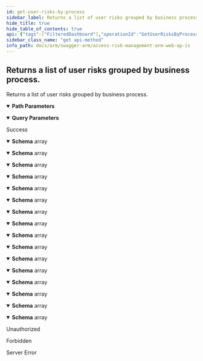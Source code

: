 ```yaml
---
id: get-user-risks-by-process
sidebar_label: Returns a list of user risks grouped by business process.
hide_title: true
hide_table_of_contents: true
api: {"tags":["FilteredDashboard"],"operationId":"GetUserRisksByProcess","parameters":[{"name":"jobId","in":"path","description":"Identifier of the risk snapshot job.","required":true,"schema":{"type":"integer","format":"int32","minimum":1,"maximum":2147483647}},{"name":"customerId","in":"query","description":"Identifier of the customer.","required":true,"schema":{"type":"string","format":"uuid"}},{"name":"userId","in":"query","description":"Identifier of the user.","required":true,"schema":{"type":"string","format":"uuid"}},{"name":"selectedAccessContexts","in":"query","description":"Selected filters.","required":false,"explode":true,"schema":{"type":"array","items":{"type":"string","format":"uuid"},"uniqueItems":false}}],"responses":{"200":{"description":"Success","content":{"application/json;odata.metadata=minimal;odata.streaming=true":{"schema":{"uniqueItems":false,"type":"array","items":{"description":"Represents a business process risk rating.","type":"object","properties":{"riskRating":{"enum":["informational","low","medium","high","critical"],"type":"string"},"name":{"description":"Represents the name of the business process.","type":"string"},"executionLevel":{"enum":["none","notExecuted","partiallyExecuted","fullyExecuted","sensitiveAccess"],"type":"string"},"mitigated":{"description":"Represents whether the risk has been mitigated or not.","type":"boolean"},"utilization":{"enum":["stad","cdpos"],"type":"string"},"value":{"format":"int32","description":"Represents the risk value.","type":"integer"}}}}},"application/json;odata.metadata=minimal;odata.streaming=false":{"schema":{"uniqueItems":false,"type":"array","items":{"description":"Represents a business process risk rating.","type":"object","properties":{"riskRating":{"enum":["informational","low","medium","high","critical"],"type":"string"},"name":{"description":"Represents the name of the business process.","type":"string"},"executionLevel":{"enum":["none","notExecuted","partiallyExecuted","fullyExecuted","sensitiveAccess"],"type":"string"},"mitigated":{"description":"Represents whether the risk has been mitigated or not.","type":"boolean"},"utilization":{"enum":["stad","cdpos"],"type":"string"},"value":{"format":"int32","description":"Represents the risk value.","type":"integer"}}}}},"application/json;odata.metadata=minimal":{"schema":{"uniqueItems":false,"type":"array","items":{"description":"Represents a business process risk rating.","type":"object","properties":{"riskRating":{"enum":["informational","low","medium","high","critical"],"type":"string"},"name":{"description":"Represents the name of the business process.","type":"string"},"executionLevel":{"enum":["none","notExecuted","partiallyExecuted","fullyExecuted","sensitiveAccess"],"type":"string"},"mitigated":{"description":"Represents whether the risk has been mitigated or not.","type":"boolean"},"utilization":{"enum":["stad","cdpos"],"type":"string"},"value":{"format":"int32","description":"Represents the risk value.","type":"integer"}}}}},"application/json;odata.metadata=full;odata.streaming=true":{"schema":{"uniqueItems":false,"type":"array","items":{"description":"Represents a business process risk rating.","type":"object","properties":{"riskRating":{"enum":["informational","low","medium","high","critical"],"type":"string"},"name":{"description":"Represents the name of the business process.","type":"string"},"executionLevel":{"enum":["none","notExecuted","partiallyExecuted","fullyExecuted","sensitiveAccess"],"type":"string"},"mitigated":{"description":"Represents whether the risk has been mitigated or not.","type":"boolean"},"utilization":{"enum":["stad","cdpos"],"type":"string"},"value":{"format":"int32","description":"Represents the risk value.","type":"integer"}}}}},"application/json;odata.metadata=full;odata.streaming=false":{"schema":{"uniqueItems":false,"type":"array","items":{"description":"Represents a business process risk rating.","type":"object","properties":{"riskRating":{"enum":["informational","low","medium","high","critical"],"type":"string"},"name":{"description":"Represents the name of the business process.","type":"string"},"executionLevel":{"enum":["none","notExecuted","partiallyExecuted","fullyExecuted","sensitiveAccess"],"type":"string"},"mitigated":{"description":"Represents whether the risk has been mitigated or not.","type":"boolean"},"utilization":{"enum":["stad","cdpos"],"type":"string"},"value":{"format":"int32","description":"Represents the risk value.","type":"integer"}}}}},"application/json;odata.metadata=full":{"schema":{"uniqueItems":false,"type":"array","items":{"description":"Represents a business process risk rating.","type":"object","properties":{"riskRating":{"enum":["informational","low","medium","high","critical"],"type":"string"},"name":{"description":"Represents the name of the business process.","type":"string"},"executionLevel":{"enum":["none","notExecuted","partiallyExecuted","fullyExecuted","sensitiveAccess"],"type":"string"},"mitigated":{"description":"Represents whether the risk has been mitigated or not.","type":"boolean"},"utilization":{"enum":["stad","cdpos"],"type":"string"},"value":{"format":"int32","description":"Represents the risk value.","type":"integer"}}}}},"application/json;odata.metadata=none;odata.streaming=true":{"schema":{"uniqueItems":false,"type":"array","items":{"description":"Represents a business process risk rating.","type":"object","properties":{"riskRating":{"enum":["informational","low","medium","high","critical"],"type":"string"},"name":{"description":"Represents the name of the business process.","type":"string"},"executionLevel":{"enum":["none","notExecuted","partiallyExecuted","fullyExecuted","sensitiveAccess"],"type":"string"},"mitigated":{"description":"Represents whether the risk has been mitigated or not.","type":"boolean"},"utilization":{"enum":["stad","cdpos"],"type":"string"},"value":{"format":"int32","description":"Represents the risk value.","type":"integer"}}}}},"application/json;odata.metadata=none;odata.streaming=false":{"schema":{"uniqueItems":false,"type":"array","items":{"description":"Represents a business process risk rating.","type":"object","properties":{"riskRating":{"enum":["informational","low","medium","high","critical"],"type":"string"},"name":{"description":"Represents the name of the business process.","type":"string"},"executionLevel":{"enum":["none","notExecuted","partiallyExecuted","fullyExecuted","sensitiveAccess"],"type":"string"},"mitigated":{"description":"Represents whether the risk has been mitigated or not.","type":"boolean"},"utilization":{"enum":["stad","cdpos"],"type":"string"},"value":{"format":"int32","description":"Represents the risk value.","type":"integer"}}}}},"application/json;odata.metadata=none":{"schema":{"uniqueItems":false,"type":"array","items":{"description":"Represents a business process risk rating.","type":"object","properties":{"riskRating":{"enum":["informational","low","medium","high","critical"],"type":"string"},"name":{"description":"Represents the name of the business process.","type":"string"},"executionLevel":{"enum":["none","notExecuted","partiallyExecuted","fullyExecuted","sensitiveAccess"],"type":"string"},"mitigated":{"description":"Represents whether the risk has been mitigated or not.","type":"boolean"},"utilization":{"enum":["stad","cdpos"],"type":"string"},"value":{"format":"int32","description":"Represents the risk value.","type":"integer"}}}}},"application/json;odata.streaming=true":{"schema":{"uniqueItems":false,"type":"array","items":{"description":"Represents a business process risk rating.","type":"object","properties":{"riskRating":{"enum":["informational","low","medium","high","critical"],"type":"string"},"name":{"description":"Represents the name of the business process.","type":"string"},"executionLevel":{"enum":["none","notExecuted","partiallyExecuted","fullyExecuted","sensitiveAccess"],"type":"string"},"mitigated":{"description":"Represents whether the risk has been mitigated or not.","type":"boolean"},"utilization":{"enum":["stad","cdpos"],"type":"string"},"value":{"format":"int32","description":"Represents the risk value.","type":"integer"}}}}},"application/json;odata.streaming=false":{"schema":{"uniqueItems":false,"type":"array","items":{"description":"Represents a business process risk rating.","type":"object","properties":{"riskRating":{"enum":["informational","low","medium","high","critical"],"type":"string"},"name":{"description":"Represents the name of the business process.","type":"string"},"executionLevel":{"enum":["none","notExecuted","partiallyExecuted","fullyExecuted","sensitiveAccess"],"type":"string"},"mitigated":{"description":"Represents whether the risk has been mitigated or not.","type":"boolean"},"utilization":{"enum":["stad","cdpos"],"type":"string"},"value":{"format":"int32","description":"Represents the risk value.","type":"integer"}}}}},"application/json":{"schema":{"uniqueItems":false,"type":"array","items":{"description":"Represents a business process risk rating.","type":"object","properties":{"riskRating":{"enum":["informational","low","medium","high","critical"],"type":"string"},"name":{"description":"Represents the name of the business process.","type":"string"},"executionLevel":{"enum":["none","notExecuted","partiallyExecuted","fullyExecuted","sensitiveAccess"],"type":"string"},"mitigated":{"description":"Represents whether the risk has been mitigated or not.","type":"boolean"},"utilization":{"enum":["stad","cdpos"],"type":"string"},"value":{"format":"int32","description":"Represents the risk value.","type":"integer"}}}}},"application/xml":{"schema":{"uniqueItems":false,"type":"array","items":{"description":"Represents a business process risk rating.","type":"object","properties":{"riskRating":{"enum":["informational","low","medium","high","critical"],"type":"string"},"name":{"description":"Represents the name of the business process.","type":"string"},"executionLevel":{"enum":["none","notExecuted","partiallyExecuted","fullyExecuted","sensitiveAccess"],"type":"string"},"mitigated":{"description":"Represents whether the risk has been mitigated or not.","type":"boolean"},"utilization":{"enum":["stad","cdpos"],"type":"string"},"value":{"format":"int32","description":"Represents the risk value.","type":"integer"}}}}},"application/prs.odatatestxx-odata":{"schema":{"uniqueItems":false,"type":"array","items":{"description":"Represents a business process risk rating.","type":"object","properties":{"riskRating":{"enum":["informational","low","medium","high","critical"],"type":"string"},"name":{"description":"Represents the name of the business process.","type":"string"},"executionLevel":{"enum":["none","notExecuted","partiallyExecuted","fullyExecuted","sensitiveAccess"],"type":"string"},"mitigated":{"description":"Represents whether the risk has been mitigated or not.","type":"boolean"},"utilization":{"enum":["stad","cdpos"],"type":"string"},"value":{"format":"int32","description":"Represents the risk value.","type":"integer"}}}}},"text/plain":{"schema":{"uniqueItems":false,"type":"array","items":{"description":"Represents a business process risk rating.","type":"object","properties":{"riskRating":{"enum":["informational","low","medium","high","critical"],"type":"string"},"name":{"description":"Represents the name of the business process.","type":"string"},"executionLevel":{"enum":["none","notExecuted","partiallyExecuted","fullyExecuted","sensitiveAccess"],"type":"string"},"mitigated":{"description":"Represents whether the risk has been mitigated or not.","type":"boolean"},"utilization":{"enum":["stad","cdpos"],"type":"string"},"value":{"format":"int32","description":"Represents the risk value.","type":"integer"}}}}},"text/json":{"schema":{"uniqueItems":false,"type":"array","items":{"description":"Represents a business process risk rating.","type":"object","properties":{"riskRating":{"enum":["informational","low","medium","high","critical"],"type":"string"},"name":{"description":"Represents the name of the business process.","type":"string"},"executionLevel":{"enum":["none","notExecuted","partiallyExecuted","fullyExecuted","sensitiveAccess"],"type":"string"},"mitigated":{"description":"Represents whether the risk has been mitigated or not.","type":"boolean"},"utilization":{"enum":["stad","cdpos"],"type":"string"},"value":{"format":"int32","description":"Represents the risk value.","type":"integer"}}}}}}},"401":{"description":"Unauthorized"},"403":{"description":"Forbidden"},"500":{"description":"Server Error"}},"description":"Returns a list of user risks grouped by business process.","method":"get","path":"/api/filteredDashboard/userrisks/byprocess/{jobId}","info":{"version":"v1","title":"Access Risk Management ARM Web APIs"},"postman":{"name":"Returns a list of user risks grouped by business process.","description":{"type":"text/plain"},"url":{"path":["api","filteredDashboard","userrisks","byprocess",":jobId"],"host":["{{baseUrl}}"],"query":[{"disabled":false,"description":{"content":"(Required) Identifier of the customer.","type":"text/plain"},"key":"customerId","value":""},{"disabled":false,"description":{"content":"(Required) Identifier of the user.","type":"text/plain"},"key":"userId","value":""},{"disabled":false,"description":{"content":"Selected filters.","type":"text/plain"},"key":"selectedAccessContexts","value":""}],"variable":[{"disabled":false,"description":{"content":"(Required) Identifier of the risk snapshot job.","type":"text/plain"},"type":"any","value":"","key":"jobId"}]},"header":[{"key":"Accept","value":"application/json;odata.metadata=minimal;odata.streaming=true"}],"method":"GET"}}
sidebar_class_name: "get api-method"
info_path: docs/arm/swagger-arm/access-risk-management-arm-web-ap-is
---
```



## Returns a list of user risks grouped by business process.



Returns a list of user risks grouped by business process.

<details style={{"marginBottom":"1rem"}} data-collapsed={false} open={true}><summary style={{}}><strong>Path Parameters</strong></summary><div><ul><ParamsItem className={"paramsItem"} param={{"name":"jobId","in":"path","description":"Identifier of the risk snapshot job.","required":true,"schema":{"type":"integer","format":"int32","minimum":1,"maximum":2147483647}}}></ParamsItem></ul></div></details><details style={{"marginBottom":"1rem"}} data-collapsed={false} open={true}><summary style={{}}><strong>Query Parameters</strong></summary><div><ul><ParamsItem className={"paramsItem"} param={{"name":"customerId","in":"query","description":"Identifier of the customer.","required":true,"schema":{"type":"string","format":"uuid"}}}></ParamsItem><ParamsItem className={"paramsItem"} param={{"name":"userId","in":"query","description":"Identifier of the user.","required":true,"schema":{"type":"string","format":"uuid"}}}></ParamsItem><ParamsItem className={"paramsItem"} param={{"name":"selectedAccessContexts","in":"query","description":"Selected filters.","required":false,"explode":true,"schema":{"type":"array","items":{"type":"string","format":"uuid"},"uniqueItems":false}}}></ParamsItem></ul></div></details><div><ApiTabs><TabItem label={"200"} value={"200"}><div>

Success

</div><div><MimeTabs groupId={"mime-type"}><TabItem label={"application/json;odata.metadata=minimal;odata.streaming=true"} value={"application/json;odata.metadata=minimal;odata.streaming=true"}><SchemaTabs groupId={"schema-tabs"}><TabItem label={"Schema"} value={"Schema"}><details style={{}} data-collapsed={false} open={true}><summary style={{"textAlign":"left"}}><strong>Schema</strong><span style={{"opacity":"0.6"}}> array</span></summary><div style={{"textAlign":"left","marginLeft":"1rem"}}></div><ul style={{"marginLeft":"1rem"}}><SchemaItem collapsible={false} name={"riskRating"} required={false} schemaDescription={undefined} schemaName={"string"} qualifierMessage={"**Possible values:** [`informational`, `low`, `medium`, `high`, `critical`]"} defaultValue={undefined}></SchemaItem><SchemaItem collapsible={false} name={"name"} required={false} schemaDescription={"Represents the name of the business process."} schemaName={"string"} qualifierMessage={undefined} defaultValue={undefined}></SchemaItem><SchemaItem collapsible={false} name={"executionLevel"} required={false} schemaDescription={undefined} schemaName={"string"} qualifierMessage={"**Possible values:** [`none`, `notExecuted`, `partiallyExecuted`, `fullyExecuted`, `sensitiveAccess`]"} defaultValue={undefined}></SchemaItem><SchemaItem collapsible={false} name={"mitigated"} required={false} schemaDescription={"Represents whether the risk has been mitigated or not."} schemaName={"boolean"} qualifierMessage={undefined} defaultValue={undefined}></SchemaItem><SchemaItem collapsible={false} name={"utilization"} required={false} schemaDescription={undefined} schemaName={"string"} qualifierMessage={"**Possible values:** [`stad`, `cdpos`]"} defaultValue={undefined}></SchemaItem><SchemaItem collapsible={false} name={"value"} required={false} schemaDescription={"Represents the risk value."} schemaName={"int32"} qualifierMessage={undefined} defaultValue={undefined}></SchemaItem></ul></details></TabItem></SchemaTabs></TabItem><TabItem label={"application/json;odata.metadata=minimal;odata.streaming=false"} value={"application/json;odata.metadata=minimal;odata.streaming=false"}><SchemaTabs groupId={"schema-tabs"}><TabItem label={"Schema"} value={"Schema"}><details style={{}} data-collapsed={false} open={true}><summary style={{"textAlign":"left"}}><strong>Schema</strong><span style={{"opacity":"0.6"}}> array</span></summary><div style={{"textAlign":"left","marginLeft":"1rem"}}></div><ul style={{"marginLeft":"1rem"}}><SchemaItem collapsible={false} name={"riskRating"} required={false} schemaDescription={undefined} schemaName={"string"} qualifierMessage={"**Possible values:** [`informational`, `low`, `medium`, `high`, `critical`]"} defaultValue={undefined}></SchemaItem><SchemaItem collapsible={false} name={"name"} required={false} schemaDescription={"Represents the name of the business process."} schemaName={"string"} qualifierMessage={undefined} defaultValue={undefined}></SchemaItem><SchemaItem collapsible={false} name={"executionLevel"} required={false} schemaDescription={undefined} schemaName={"string"} qualifierMessage={"**Possible values:** [`none`, `notExecuted`, `partiallyExecuted`, `fullyExecuted`, `sensitiveAccess`]"} defaultValue={undefined}></SchemaItem><SchemaItem collapsible={false} name={"mitigated"} required={false} schemaDescription={"Represents whether the risk has been mitigated or not."} schemaName={"boolean"} qualifierMessage={undefined} defaultValue={undefined}></SchemaItem><SchemaItem collapsible={false} name={"utilization"} required={false} schemaDescription={undefined} schemaName={"string"} qualifierMessage={"**Possible values:** [`stad`, `cdpos`]"} defaultValue={undefined}></SchemaItem><SchemaItem collapsible={false} name={"value"} required={false} schemaDescription={"Represents the risk value."} schemaName={"int32"} qualifierMessage={undefined} defaultValue={undefined}></SchemaItem></ul></details></TabItem></SchemaTabs></TabItem><TabItem label={"application/json;odata.metadata=minimal"} value={"application/json;odata.metadata=minimal"}><SchemaTabs groupId={"schema-tabs"}><TabItem label={"Schema"} value={"Schema"}><details style={{}} data-collapsed={false} open={true}><summary style={{"textAlign":"left"}}><strong>Schema</strong><span style={{"opacity":"0.6"}}> array</span></summary><div style={{"textAlign":"left","marginLeft":"1rem"}}></div><ul style={{"marginLeft":"1rem"}}><SchemaItem collapsible={false} name={"riskRating"} required={false} schemaDescription={undefined} schemaName={"string"} qualifierMessage={"**Possible values:** [`informational`, `low`, `medium`, `high`, `critical`]"} defaultValue={undefined}></SchemaItem><SchemaItem collapsible={false} name={"name"} required={false} schemaDescription={"Represents the name of the business process."} schemaName={"string"} qualifierMessage={undefined} defaultValue={undefined}></SchemaItem><SchemaItem collapsible={false} name={"executionLevel"} required={false} schemaDescription={undefined} schemaName={"string"} qualifierMessage={"**Possible values:** [`none`, `notExecuted`, `partiallyExecuted`, `fullyExecuted`, `sensitiveAccess`]"} defaultValue={undefined}></SchemaItem><SchemaItem collapsible={false} name={"mitigated"} required={false} schemaDescription={"Represents whether the risk has been mitigated or not."} schemaName={"boolean"} qualifierMessage={undefined} defaultValue={undefined}></SchemaItem><SchemaItem collapsible={false} name={"utilization"} required={false} schemaDescription={undefined} schemaName={"string"} qualifierMessage={"**Possible values:** [`stad`, `cdpos`]"} defaultValue={undefined}></SchemaItem><SchemaItem collapsible={false} name={"value"} required={false} schemaDescription={"Represents the risk value."} schemaName={"int32"} qualifierMessage={undefined} defaultValue={undefined}></SchemaItem></ul></details></TabItem></SchemaTabs></TabItem><TabItem label={"application/json;odata.metadata=full;odata.streaming=true"} value={"application/json;odata.metadata=full;odata.streaming=true"}><SchemaTabs groupId={"schema-tabs"}><TabItem label={"Schema"} value={"Schema"}><details style={{}} data-collapsed={false} open={true}><summary style={{"textAlign":"left"}}><strong>Schema</strong><span style={{"opacity":"0.6"}}> array</span></summary><div style={{"textAlign":"left","marginLeft":"1rem"}}></div><ul style={{"marginLeft":"1rem"}}><SchemaItem collapsible={false} name={"riskRating"} required={false} schemaDescription={undefined} schemaName={"string"} qualifierMessage={"**Possible values:** [`informational`, `low`, `medium`, `high`, `critical`]"} defaultValue={undefined}></SchemaItem><SchemaItem collapsible={false} name={"name"} required={false} schemaDescription={"Represents the name of the business process."} schemaName={"string"} qualifierMessage={undefined} defaultValue={undefined}></SchemaItem><SchemaItem collapsible={false} name={"executionLevel"} required={false} schemaDescription={undefined} schemaName={"string"} qualifierMessage={"**Possible values:** [`none`, `notExecuted`, `partiallyExecuted`, `fullyExecuted`, `sensitiveAccess`]"} defaultValue={undefined}></SchemaItem><SchemaItem collapsible={false} name={"mitigated"} required={false} schemaDescription={"Represents whether the risk has been mitigated or not."} schemaName={"boolean"} qualifierMessage={undefined} defaultValue={undefined}></SchemaItem><SchemaItem collapsible={false} name={"utilization"} required={false} schemaDescription={undefined} schemaName={"string"} qualifierMessage={"**Possible values:** [`stad`, `cdpos`]"} defaultValue={undefined}></SchemaItem><SchemaItem collapsible={false} name={"value"} required={false} schemaDescription={"Represents the risk value."} schemaName={"int32"} qualifierMessage={undefined} defaultValue={undefined}></SchemaItem></ul></details></TabItem></SchemaTabs></TabItem><TabItem label={"application/json;odata.metadata=full;odata.streaming=false"} value={"application/json;odata.metadata=full;odata.streaming=false"}><SchemaTabs groupId={"schema-tabs"}><TabItem label={"Schema"} value={"Schema"}><details style={{}} data-collapsed={false} open={true}><summary style={{"textAlign":"left"}}><strong>Schema</strong><span style={{"opacity":"0.6"}}> array</span></summary><div style={{"textAlign":"left","marginLeft":"1rem"}}></div><ul style={{"marginLeft":"1rem"}}><SchemaItem collapsible={false} name={"riskRating"} required={false} schemaDescription={undefined} schemaName={"string"} qualifierMessage={"**Possible values:** [`informational`, `low`, `medium`, `high`, `critical`]"} defaultValue={undefined}></SchemaItem><SchemaItem collapsible={false} name={"name"} required={false} schemaDescription={"Represents the name of the business process."} schemaName={"string"} qualifierMessage={undefined} defaultValue={undefined}></SchemaItem><SchemaItem collapsible={false} name={"executionLevel"} required={false} schemaDescription={undefined} schemaName={"string"} qualifierMessage={"**Possible values:** [`none`, `notExecuted`, `partiallyExecuted`, `fullyExecuted`, `sensitiveAccess`]"} defaultValue={undefined}></SchemaItem><SchemaItem collapsible={false} name={"mitigated"} required={false} schemaDescription={"Represents whether the risk has been mitigated or not."} schemaName={"boolean"} qualifierMessage={undefined} defaultValue={undefined}></SchemaItem><SchemaItem collapsible={false} name={"utilization"} required={false} schemaDescription={undefined} schemaName={"string"} qualifierMessage={"**Possible values:** [`stad`, `cdpos`]"} defaultValue={undefined}></SchemaItem><SchemaItem collapsible={false} name={"value"} required={false} schemaDescription={"Represents the risk value."} schemaName={"int32"} qualifierMessage={undefined} defaultValue={undefined}></SchemaItem></ul></details></TabItem></SchemaTabs></TabItem><TabItem label={"application/json;odata.metadata=full"} value={"application/json;odata.metadata=full"}><SchemaTabs groupId={"schema-tabs"}><TabItem label={"Schema"} value={"Schema"}><details style={{}} data-collapsed={false} open={true}><summary style={{"textAlign":"left"}}><strong>Schema</strong><span style={{"opacity":"0.6"}}> array</span></summary><div style={{"textAlign":"left","marginLeft":"1rem"}}></div><ul style={{"marginLeft":"1rem"}}><SchemaItem collapsible={false} name={"riskRating"} required={false} schemaDescription={undefined} schemaName={"string"} qualifierMessage={"**Possible values:** [`informational`, `low`, `medium`, `high`, `critical`]"} defaultValue={undefined}></SchemaItem><SchemaItem collapsible={false} name={"name"} required={false} schemaDescription={"Represents the name of the business process."} schemaName={"string"} qualifierMessage={undefined} defaultValue={undefined}></SchemaItem><SchemaItem collapsible={false} name={"executionLevel"} required={false} schemaDescription={undefined} schemaName={"string"} qualifierMessage={"**Possible values:** [`none`, `notExecuted`, `partiallyExecuted`, `fullyExecuted`, `sensitiveAccess`]"} defaultValue={undefined}></SchemaItem><SchemaItem collapsible={false} name={"mitigated"} required={false} schemaDescription={"Represents whether the risk has been mitigated or not."} schemaName={"boolean"} qualifierMessage={undefined} defaultValue={undefined}></SchemaItem><SchemaItem collapsible={false} name={"utilization"} required={false} schemaDescription={undefined} schemaName={"string"} qualifierMessage={"**Possible values:** [`stad`, `cdpos`]"} defaultValue={undefined}></SchemaItem><SchemaItem collapsible={false} name={"value"} required={false} schemaDescription={"Represents the risk value."} schemaName={"int32"} qualifierMessage={undefined} defaultValue={undefined}></SchemaItem></ul></details></TabItem></SchemaTabs></TabItem><TabItem label={"application/json;odata.metadata=none;odata.streaming=true"} value={"application/json;odata.metadata=none;odata.streaming=true"}><SchemaTabs groupId={"schema-tabs"}><TabItem label={"Schema"} value={"Schema"}><details style={{}} data-collapsed={false} open={true}><summary style={{"textAlign":"left"}}><strong>Schema</strong><span style={{"opacity":"0.6"}}> array</span></summary><div style={{"textAlign":"left","marginLeft":"1rem"}}></div><ul style={{"marginLeft":"1rem"}}><SchemaItem collapsible={false} name={"riskRating"} required={false} schemaDescription={undefined} schemaName={"string"} qualifierMessage={"**Possible values:** [`informational`, `low`, `medium`, `high`, `critical`]"} defaultValue={undefined}></SchemaItem><SchemaItem collapsible={false} name={"name"} required={false} schemaDescription={"Represents the name of the business process."} schemaName={"string"} qualifierMessage={undefined} defaultValue={undefined}></SchemaItem><SchemaItem collapsible={false} name={"executionLevel"} required={false} schemaDescription={undefined} schemaName={"string"} qualifierMessage={"**Possible values:** [`none`, `notExecuted`, `partiallyExecuted`, `fullyExecuted`, `sensitiveAccess`]"} defaultValue={undefined}></SchemaItem><SchemaItem collapsible={false} name={"mitigated"} required={false} schemaDescription={"Represents whether the risk has been mitigated or not."} schemaName={"boolean"} qualifierMessage={undefined} defaultValue={undefined}></SchemaItem><SchemaItem collapsible={false} name={"utilization"} required={false} schemaDescription={undefined} schemaName={"string"} qualifierMessage={"**Possible values:** [`stad`, `cdpos`]"} defaultValue={undefined}></SchemaItem><SchemaItem collapsible={false} name={"value"} required={false} schemaDescription={"Represents the risk value."} schemaName={"int32"} qualifierMessage={undefined} defaultValue={undefined}></SchemaItem></ul></details></TabItem></SchemaTabs></TabItem><TabItem label={"application/json;odata.metadata=none;odata.streaming=false"} value={"application/json;odata.metadata=none;odata.streaming=false"}><SchemaTabs groupId={"schema-tabs"}><TabItem label={"Schema"} value={"Schema"}><details style={{}} data-collapsed={false} open={true}><summary style={{"textAlign":"left"}}><strong>Schema</strong><span style={{"opacity":"0.6"}}> array</span></summary><div style={{"textAlign":"left","marginLeft":"1rem"}}></div><ul style={{"marginLeft":"1rem"}}><SchemaItem collapsible={false} name={"riskRating"} required={false} schemaDescription={undefined} schemaName={"string"} qualifierMessage={"**Possible values:** [`informational`, `low`, `medium`, `high`, `critical`]"} defaultValue={undefined}></SchemaItem><SchemaItem collapsible={false} name={"name"} required={false} schemaDescription={"Represents the name of the business process."} schemaName={"string"} qualifierMessage={undefined} defaultValue={undefined}></SchemaItem><SchemaItem collapsible={false} name={"executionLevel"} required={false} schemaDescription={undefined} schemaName={"string"} qualifierMessage={"**Possible values:** [`none`, `notExecuted`, `partiallyExecuted`, `fullyExecuted`, `sensitiveAccess`]"} defaultValue={undefined}></SchemaItem><SchemaItem collapsible={false} name={"mitigated"} required={false} schemaDescription={"Represents whether the risk has been mitigated or not."} schemaName={"boolean"} qualifierMessage={undefined} defaultValue={undefined}></SchemaItem><SchemaItem collapsible={false} name={"utilization"} required={false} schemaDescription={undefined} schemaName={"string"} qualifierMessage={"**Possible values:** [`stad`, `cdpos`]"} defaultValue={undefined}></SchemaItem><SchemaItem collapsible={false} name={"value"} required={false} schemaDescription={"Represents the risk value."} schemaName={"int32"} qualifierMessage={undefined} defaultValue={undefined}></SchemaItem></ul></details></TabItem></SchemaTabs></TabItem><TabItem label={"application/json;odata.metadata=none"} value={"application/json;odata.metadata=none"}><SchemaTabs groupId={"schema-tabs"}><TabItem label={"Schema"} value={"Schema"}><details style={{}} data-collapsed={false} open={true}><summary style={{"textAlign":"left"}}><strong>Schema</strong><span style={{"opacity":"0.6"}}> array</span></summary><div style={{"textAlign":"left","marginLeft":"1rem"}}></div><ul style={{"marginLeft":"1rem"}}><SchemaItem collapsible={false} name={"riskRating"} required={false} schemaDescription={undefined} schemaName={"string"} qualifierMessage={"**Possible values:** [`informational`, `low`, `medium`, `high`, `critical`]"} defaultValue={undefined}></SchemaItem><SchemaItem collapsible={false} name={"name"} required={false} schemaDescription={"Represents the name of the business process."} schemaName={"string"} qualifierMessage={undefined} defaultValue={undefined}></SchemaItem><SchemaItem collapsible={false} name={"executionLevel"} required={false} schemaDescription={undefined} schemaName={"string"} qualifierMessage={"**Possible values:** [`none`, `notExecuted`, `partiallyExecuted`, `fullyExecuted`, `sensitiveAccess`]"} defaultValue={undefined}></SchemaItem><SchemaItem collapsible={false} name={"mitigated"} required={false} schemaDescription={"Represents whether the risk has been mitigated or not."} schemaName={"boolean"} qualifierMessage={undefined} defaultValue={undefined}></SchemaItem><SchemaItem collapsible={false} name={"utilization"} required={false} schemaDescription={undefined} schemaName={"string"} qualifierMessage={"**Possible values:** [`stad`, `cdpos`]"} defaultValue={undefined}></SchemaItem><SchemaItem collapsible={false} name={"value"} required={false} schemaDescription={"Represents the risk value."} schemaName={"int32"} qualifierMessage={undefined} defaultValue={undefined}></SchemaItem></ul></details></TabItem></SchemaTabs></TabItem><TabItem label={"application/json;odata.streaming=true"} value={"application/json;odata.streaming=true"}><SchemaTabs groupId={"schema-tabs"}><TabItem label={"Schema"} value={"Schema"}><details style={{}} data-collapsed={false} open={true}><summary style={{"textAlign":"left"}}><strong>Schema</strong><span style={{"opacity":"0.6"}}> array</span></summary><div style={{"textAlign":"left","marginLeft":"1rem"}}></div><ul style={{"marginLeft":"1rem"}}><SchemaItem collapsible={false} name={"riskRating"} required={false} schemaDescription={undefined} schemaName={"string"} qualifierMessage={"**Possible values:** [`informational`, `low`, `medium`, `high`, `critical`]"} defaultValue={undefined}></SchemaItem><SchemaItem collapsible={false} name={"name"} required={false} schemaDescription={"Represents the name of the business process."} schemaName={"string"} qualifierMessage={undefined} defaultValue={undefined}></SchemaItem><SchemaItem collapsible={false} name={"executionLevel"} required={false} schemaDescription={undefined} schemaName={"string"} qualifierMessage={"**Possible values:** [`none`, `notExecuted`, `partiallyExecuted`, `fullyExecuted`, `sensitiveAccess`]"} defaultValue={undefined}></SchemaItem><SchemaItem collapsible={false} name={"mitigated"} required={false} schemaDescription={"Represents whether the risk has been mitigated or not."} schemaName={"boolean"} qualifierMessage={undefined} defaultValue={undefined}></SchemaItem><SchemaItem collapsible={false} name={"utilization"} required={false} schemaDescription={undefined} schemaName={"string"} qualifierMessage={"**Possible values:** [`stad`, `cdpos`]"} defaultValue={undefined}></SchemaItem><SchemaItem collapsible={false} name={"value"} required={false} schemaDescription={"Represents the risk value."} schemaName={"int32"} qualifierMessage={undefined} defaultValue={undefined}></SchemaItem></ul></details></TabItem></SchemaTabs></TabItem><TabItem label={"application/json;odata.streaming=false"} value={"application/json;odata.streaming=false"}><SchemaTabs groupId={"schema-tabs"}><TabItem label={"Schema"} value={"Schema"}><details style={{}} data-collapsed={false} open={true}><summary style={{"textAlign":"left"}}><strong>Schema</strong><span style={{"opacity":"0.6"}}> array</span></summary><div style={{"textAlign":"left","marginLeft":"1rem"}}></div><ul style={{"marginLeft":"1rem"}}><SchemaItem collapsible={false} name={"riskRating"} required={false} schemaDescription={undefined} schemaName={"string"} qualifierMessage={"**Possible values:** [`informational`, `low`, `medium`, `high`, `critical`]"} defaultValue={undefined}></SchemaItem><SchemaItem collapsible={false} name={"name"} required={false} schemaDescription={"Represents the name of the business process."} schemaName={"string"} qualifierMessage={undefined} defaultValue={undefined}></SchemaItem><SchemaItem collapsible={false} name={"executionLevel"} required={false} schemaDescription={undefined} schemaName={"string"} qualifierMessage={"**Possible values:** [`none`, `notExecuted`, `partiallyExecuted`, `fullyExecuted`, `sensitiveAccess`]"} defaultValue={undefined}></SchemaItem><SchemaItem collapsible={false} name={"mitigated"} required={false} schemaDescription={"Represents whether the risk has been mitigated or not."} schemaName={"boolean"} qualifierMessage={undefined} defaultValue={undefined}></SchemaItem><SchemaItem collapsible={false} name={"utilization"} required={false} schemaDescription={undefined} schemaName={"string"} qualifierMessage={"**Possible values:** [`stad`, `cdpos`]"} defaultValue={undefined}></SchemaItem><SchemaItem collapsible={false} name={"value"} required={false} schemaDescription={"Represents the risk value."} schemaName={"int32"} qualifierMessage={undefined} defaultValue={undefined}></SchemaItem></ul></details></TabItem></SchemaTabs></TabItem><TabItem label={"application/json"} value={"application/json"}><SchemaTabs groupId={"schema-tabs"}><TabItem label={"Schema"} value={"Schema"}><details style={{}} data-collapsed={false} open={true}><summary style={{"textAlign":"left"}}><strong>Schema</strong><span style={{"opacity":"0.6"}}> array</span></summary><div style={{"textAlign":"left","marginLeft":"1rem"}}></div><ul style={{"marginLeft":"1rem"}}><SchemaItem collapsible={false} name={"riskRating"} required={false} schemaDescription={undefined} schemaName={"string"} qualifierMessage={"**Possible values:** [`informational`, `low`, `medium`, `high`, `critical`]"} defaultValue={undefined}></SchemaItem><SchemaItem collapsible={false} name={"name"} required={false} schemaDescription={"Represents the name of the business process."} schemaName={"string"} qualifierMessage={undefined} defaultValue={undefined}></SchemaItem><SchemaItem collapsible={false} name={"executionLevel"} required={false} schemaDescription={undefined} schemaName={"string"} qualifierMessage={"**Possible values:** [`none`, `notExecuted`, `partiallyExecuted`, `fullyExecuted`, `sensitiveAccess`]"} defaultValue={undefined}></SchemaItem><SchemaItem collapsible={false} name={"mitigated"} required={false} schemaDescription={"Represents whether the risk has been mitigated or not."} schemaName={"boolean"} qualifierMessage={undefined} defaultValue={undefined}></SchemaItem><SchemaItem collapsible={false} name={"utilization"} required={false} schemaDescription={undefined} schemaName={"string"} qualifierMessage={"**Possible values:** [`stad`, `cdpos`]"} defaultValue={undefined}></SchemaItem><SchemaItem collapsible={false} name={"value"} required={false} schemaDescription={"Represents the risk value."} schemaName={"int32"} qualifierMessage={undefined} defaultValue={undefined}></SchemaItem></ul></details></TabItem></SchemaTabs></TabItem><TabItem label={"application/xml"} value={"application/xml"}><SchemaTabs groupId={"schema-tabs"}><TabItem label={"Schema"} value={"Schema"}><details style={{}} data-collapsed={false} open={true}><summary style={{"textAlign":"left"}}><strong>Schema</strong><span style={{"opacity":"0.6"}}> array</span></summary><div style={{"textAlign":"left","marginLeft":"1rem"}}></div><ul style={{"marginLeft":"1rem"}}><SchemaItem collapsible={false} name={"riskRating"} required={false} schemaDescription={undefined} schemaName={"string"} qualifierMessage={"**Possible values:** [`informational`, `low`, `medium`, `high`, `critical`]"} defaultValue={undefined}></SchemaItem><SchemaItem collapsible={false} name={"name"} required={false} schemaDescription={"Represents the name of the business process."} schemaName={"string"} qualifierMessage={undefined} defaultValue={undefined}></SchemaItem><SchemaItem collapsible={false} name={"executionLevel"} required={false} schemaDescription={undefined} schemaName={"string"} qualifierMessage={"**Possible values:** [`none`, `notExecuted`, `partiallyExecuted`, `fullyExecuted`, `sensitiveAccess`]"} defaultValue={undefined}></SchemaItem><SchemaItem collapsible={false} name={"mitigated"} required={false} schemaDescription={"Represents whether the risk has been mitigated or not."} schemaName={"boolean"} qualifierMessage={undefined} defaultValue={undefined}></SchemaItem><SchemaItem collapsible={false} name={"utilization"} required={false} schemaDescription={undefined} schemaName={"string"} qualifierMessage={"**Possible values:** [`stad`, `cdpos`]"} defaultValue={undefined}></SchemaItem><SchemaItem collapsible={false} name={"value"} required={false} schemaDescription={"Represents the risk value."} schemaName={"int32"} qualifierMessage={undefined} defaultValue={undefined}></SchemaItem></ul></details></TabItem></SchemaTabs></TabItem><TabItem label={"application/prs.odatatestxx-odata"} value={"application/prs.odatatestxx-odata"}><SchemaTabs groupId={"schema-tabs"}><TabItem label={"Schema"} value={"Schema"}><details style={{}} data-collapsed={false} open={true}><summary style={{"textAlign":"left"}}><strong>Schema</strong><span style={{"opacity":"0.6"}}> array</span></summary><div style={{"textAlign":"left","marginLeft":"1rem"}}></div><ul style={{"marginLeft":"1rem"}}><SchemaItem collapsible={false} name={"riskRating"} required={false} schemaDescription={undefined} schemaName={"string"} qualifierMessage={"**Possible values:** [`informational`, `low`, `medium`, `high`, `critical`]"} defaultValue={undefined}></SchemaItem><SchemaItem collapsible={false} name={"name"} required={false} schemaDescription={"Represents the name of the business process."} schemaName={"string"} qualifierMessage={undefined} defaultValue={undefined}></SchemaItem><SchemaItem collapsible={false} name={"executionLevel"} required={false} schemaDescription={undefined} schemaName={"string"} qualifierMessage={"**Possible values:** [`none`, `notExecuted`, `partiallyExecuted`, `fullyExecuted`, `sensitiveAccess`]"} defaultValue={undefined}></SchemaItem><SchemaItem collapsible={false} name={"mitigated"} required={false} schemaDescription={"Represents whether the risk has been mitigated or not."} schemaName={"boolean"} qualifierMessage={undefined} defaultValue={undefined}></SchemaItem><SchemaItem collapsible={false} name={"utilization"} required={false} schemaDescription={undefined} schemaName={"string"} qualifierMessage={"**Possible values:** [`stad`, `cdpos`]"} defaultValue={undefined}></SchemaItem><SchemaItem collapsible={false} name={"value"} required={false} schemaDescription={"Represents the risk value."} schemaName={"int32"} qualifierMessage={undefined} defaultValue={undefined}></SchemaItem></ul></details></TabItem></SchemaTabs></TabItem><TabItem label={"text/plain"} value={"text/plain"}><SchemaTabs groupId={"schema-tabs"}><TabItem label={"Schema"} value={"Schema"}><details style={{}} data-collapsed={false} open={true}><summary style={{"textAlign":"left"}}><strong>Schema</strong><span style={{"opacity":"0.6"}}> array</span></summary><div style={{"textAlign":"left","marginLeft":"1rem"}}></div><ul style={{"marginLeft":"1rem"}}><SchemaItem collapsible={false} name={"riskRating"} required={false} schemaDescription={undefined} schemaName={"string"} qualifierMessage={"**Possible values:** [`informational`, `low`, `medium`, `high`, `critical`]"} defaultValue={undefined}></SchemaItem><SchemaItem collapsible={false} name={"name"} required={false} schemaDescription={"Represents the name of the business process."} schemaName={"string"} qualifierMessage={undefined} defaultValue={undefined}></SchemaItem><SchemaItem collapsible={false} name={"executionLevel"} required={false} schemaDescription={undefined} schemaName={"string"} qualifierMessage={"**Possible values:** [`none`, `notExecuted`, `partiallyExecuted`, `fullyExecuted`, `sensitiveAccess`]"} defaultValue={undefined}></SchemaItem><SchemaItem collapsible={false} name={"mitigated"} required={false} schemaDescription={"Represents whether the risk has been mitigated or not."} schemaName={"boolean"} qualifierMessage={undefined} defaultValue={undefined}></SchemaItem><SchemaItem collapsible={false} name={"utilization"} required={false} schemaDescription={undefined} schemaName={"string"} qualifierMessage={"**Possible values:** [`stad`, `cdpos`]"} defaultValue={undefined}></SchemaItem><SchemaItem collapsible={false} name={"value"} required={false} schemaDescription={"Represents the risk value."} schemaName={"int32"} qualifierMessage={undefined} defaultValue={undefined}></SchemaItem></ul></details></TabItem></SchemaTabs></TabItem><TabItem label={"text/json"} value={"text/json"}><SchemaTabs groupId={"schema-tabs"}><TabItem label={"Schema"} value={"Schema"}><details style={{}} data-collapsed={false} open={true}><summary style={{"textAlign":"left"}}><strong>Schema</strong><span style={{"opacity":"0.6"}}> array</span></summary><div style={{"textAlign":"left","marginLeft":"1rem"}}></div><ul style={{"marginLeft":"1rem"}}><SchemaItem collapsible={false} name={"riskRating"} required={false} schemaDescription={undefined} schemaName={"string"} qualifierMessage={"**Possible values:** [`informational`, `low`, `medium`, `high`, `critical`]"} defaultValue={undefined}></SchemaItem><SchemaItem collapsible={false} name={"name"} required={false} schemaDescription={"Represents the name of the business process."} schemaName={"string"} qualifierMessage={undefined} defaultValue={undefined}></SchemaItem><SchemaItem collapsible={false} name={"executionLevel"} required={false} schemaDescription={undefined} schemaName={"string"} qualifierMessage={"**Possible values:** [`none`, `notExecuted`, `partiallyExecuted`, `fullyExecuted`, `sensitiveAccess`]"} defaultValue={undefined}></SchemaItem><SchemaItem collapsible={false} name={"mitigated"} required={false} schemaDescription={"Represents whether the risk has been mitigated or not."} schemaName={"boolean"} qualifierMessage={undefined} defaultValue={undefined}></SchemaItem><SchemaItem collapsible={false} name={"utilization"} required={false} schemaDescription={undefined} schemaName={"string"} qualifierMessage={"**Possible values:** [`stad`, `cdpos`]"} defaultValue={undefined}></SchemaItem><SchemaItem collapsible={false} name={"value"} required={false} schemaDescription={"Represents the risk value."} schemaName={"int32"} qualifierMessage={undefined} defaultValue={undefined}></SchemaItem></ul></details></TabItem></SchemaTabs></TabItem></MimeTabs></div></TabItem><TabItem label={"401"} value={"401"}><div>

Unauthorized

</div><div></div></TabItem><TabItem label={"403"} value={"403"}><div>

Forbidden

</div><div></div></TabItem><TabItem label={"500"} value={"500"}><div>

Server Error

</div><div></div></TabItem></ApiTabs></div>
      